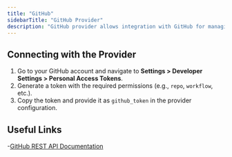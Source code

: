 ```yaml
---
title: "GitHub"
sidebarTitle: "GitHub Provider"
description: "GitHub provider allows integration with GitHub for managing repositories, issues, pull requests, and more."
---
```


<AutoGeneratedSnippet />

## Connecting with the Provider

1. Go to your GitHub account and navigate to **Settings > Developer Settings > Personal Access Tokens**.
2. Generate a token with the required permissions (e.g., `repo`, `workflow`, etc.).
3. Copy the token and provide it as `github_token` in the provider configuration.

## Useful Links
-[GitHub REST API Documentation](https://docs.github.com/en/rest?apiVersion=2022-11-28)

